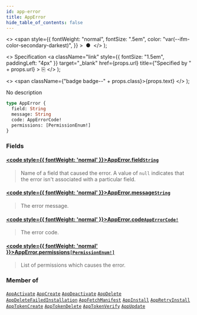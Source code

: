 ```yaml
---
id: app-error
title: AppError
hide_table_of_contents: false
---
```


  <>
    <span
      style={{
        fontWeight: "normal",
        fontSize: ".5em",
        color: "var(--ifm-color-secondary-darkest)",
      }}
    >
      &nbsp;●&nbsp;
    </span>
  </>
);

  <>
    Specification
    <a
      className="link"
      style={{ fontSize: "1.5em", paddingLeft: "4px" }}
      target="\_blank"
      href={props.url}
      title={"Specified by " + props.url}
    >
      ⎘
    </a>
  </>
);

  <>
    <span className={"badge badge--" + props.class}>{props.text}</span>
  </>
);

No description

```graphql
type AppError {
  field: String
  message: String
  code: AppErrorCode!
  permissions: [PermissionEnum!]
}
```

### Fields

#### [<code style={{ fontWeight: 'normal' }}>AppError.<b>field</b></code>](#)<Bullet />[`String`](../../../api-reference/miscellaneous/scalars/string) <Badge class="secondary" text="scalar"/> <Badge class="secondary" text="miscellaneous"/>

> Name of a field that caused the error. A value of `null` indicates that the error isn't associated with a particular field.

#### [<code style={{ fontWeight: 'normal' }}>AppError.<b>message</b></code>](#)<Bullet />[`String`](../../../api-reference/miscellaneous/scalars/string) <Badge class="secondary" text="scalar"/> <Badge class="secondary" text="miscellaneous"/>

> The error message.

#### [<code style={{ fontWeight: 'normal' }}>AppError.<b>code</b></code>](#)<Bullet />[`AppErrorCode!`](../../../api-reference/apps/enums/app-error-code) <Badge class="secondary" text="non-null"/> <Badge class="secondary" text="enum"/> <Badge class="secondary" text="apps"/>

> The error code.

#### [<code style={{ fontWeight: 'normal' }}>AppError.<b>permissions</b></code>](#)<Bullet />[`[PermissionEnum!]`](../../../api-reference/users/enums/permission-enum) <Badge class="secondary" text="list"/> <Badge class="secondary" text="enum"/> <Badge class="secondary" text="users"/>

> List of permissions which causes the error.

### Member of

[`AppActivate`](../../../api-reference/apps/objects/app-activate) <Badge class="secondary" text="object"/><Bullet />[`AppCreate`](../../../api-reference/apps/objects/app-create) <Badge class="secondary" text="object"/><Bullet />[`AppDeactivate`](../../../api-reference/apps/objects/app-deactivate) <Badge class="secondary" text="object"/><Bullet />[`AppDelete`](../../../api-reference/apps/objects/app-delete) <Badge class="secondary" text="object"/><Bullet />[`AppDeleteFailedInstallation`](../../../api-reference/apps/objects/app-delete-failed-installation) <Badge class="secondary" text="object"/><Bullet />[`AppFetchManifest`](../../../api-reference/apps/objects/app-fetch-manifest) <Badge class="secondary" text="object"/><Bullet />[`AppInstall`](../../../api-reference/apps/objects/app-install) <Badge class="secondary" text="object"/><Bullet />[`AppRetryInstall`](../../../api-reference/apps/objects/app-retry-install) <Badge class="secondary" text="object"/><Bullet />[`AppTokenCreate`](../../../api-reference/apps/objects/app-token-create) <Badge class="secondary" text="object"/><Bullet />[`AppTokenDelete`](../../../api-reference/apps/objects/app-token-delete) <Badge class="secondary" text="object"/><Bullet />[`AppTokenVerify`](../../../api-reference/apps/objects/app-token-verify) <Badge class="secondary" text="object"/><Bullet />[`AppUpdate`](../../../api-reference/apps/objects/app-update) <Badge class="secondary" text="object"/>
